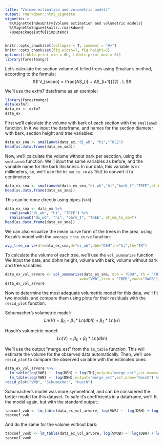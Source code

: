 ---
title: "Volume estimation and volumetric models"
output: rmarkdown::html_vignette
vignette: >
  %\VignetteIndexEntry{Volume estimation and volumetric models}
  %\VignetteEngine{knitr::rmarkdown}
  \usepackage[utf8]{inputenc}
---
  
```{r, echo = FALSE, message = FALSE}
knitr::opts_chunk$set(collapse = T, comment = "#>")
knitr::opts_chunk$set(fig.width=7, fig.height=5)
options(tibble.print_min = 6L, tibble.print_max = 6L)
library(forestmangr)
```

Let's calculate the section volume of felled trees using Smalian's method, according to the formula:
$$ V_{secao} = \frac{AS_{i} + AS_{i+1}}{2} . L $$

We'll use the exfm7 dataframe as an exemple:
```{r}
library(forestmangr)
data(exfm7)
data_ex <- exfm7
data_ex
```

First we'll calculate the volume with bark of each section with the `smalianwb` function. In it we input the dataframe, and names for the section diameter with bark, section height and tree variables:
```{r}
data_ex_sma <- smalianwb(data_ex,"di_wb", "hi","TREE")
head(as.data.frame(data_ex_sma))
```

Now, we'll calculate the volume without bark per secction, using the `smalianwb` function. We'll input the same variables as before, and the variable name for the bark thickness. In our data, this variable is in millimeters, so, we'll use the `bt_mm_to_cm` as `TRUE` to convert it to centimeters:
```{r}
data_ex_sma <- smalianwob(data_ex_sma,"di_wb","hi","bark_t","TREE",bt_mm_to_cm=T)
head(as.data.frame(data_ex_sma))
```

This can be done directly using pipes (`%>%`):
```{r}
data_ex_sma <- data_ex %>% 
  smalianwb("di_wb", "hi", "TREE") %>% 
  smalianwob("di_wb", "hi", "bark_t", "TREE", bt_mm_to_cm=T)
head(as.data.frame(data_ex_sma))
```

We can also visualize the mean curve form of the trees in the area, using Kozak's model with the `average_tree_curve` function:
```{r, warning=FALSE, message=FALSE}
avg_tree_curve(df=data_ex_sma,d="di_wb",dbh="DBH",h="hi",th="TH")
```

To calculate the volume of each tree, we'll use the `vol_summarise` function. We input the data, and dbhm height, volume with bark, volume without bark and tree variables:
```{r}
data_ex_vol_arvore <- vol_summarise(data_ex_sma, dbh = "DBH", th = "TH", 
                                  vwb="VWB",tree = "TREE",vwob="VWOB")
data_ex_vol_arvore
```

Now to determine the most adequate volumetric model for this data, we'll fit two models, and compare them using plots for their residuals with the `resid_plot` function.

Schumacher's volumetric model:
$$ Ln(V) = \beta_0 + \beta_1*Ln(dbh) + \beta_2*Ln(H) $$ 

Husch's volumetric model:
$$ Ln(V) = \beta_0 + \beta_1*Ln(dbh) $$ 


We'll use the output "merge_est" from the `lm_table` function. This will estimate the volume for the observed data automatically. Then, we'll use `resid_plot` to compare the observed variable with the estimated ones:
```{r, warning=FALSE, message=FALSE}
data_ex_vol_arvore %>% 
  lm_table(log(VWB) ~  log(DBH) + log(TH),output="merge_est",est.name="Schumacher") %>%
  lm_table(log(VWB) ~  log(DBH),output="merge_est",est.name="Husch") %>%
resid_plot("VWB", "Schumacher", "Husch")
```

Schumacher's model was more symmetrical, and can be considered the better model for this dataset. To safe it's coefficients in a dataframe, we'll fit the model again, but with the standard output:
```{r}
tabcoef_vwb <- lm_table(data_ex_vol_arvore, log(VWB) ~  log(DBH) + log(TH) )
tabcoef_vwb
```

And do the same for the volume without bark:
```{r}
tabcoef_vwob <- lm_table(data_ex_vol_arvore, log(VWOB) ~  log(DBH) + log(TH) )
tabcoef_vwob
```

